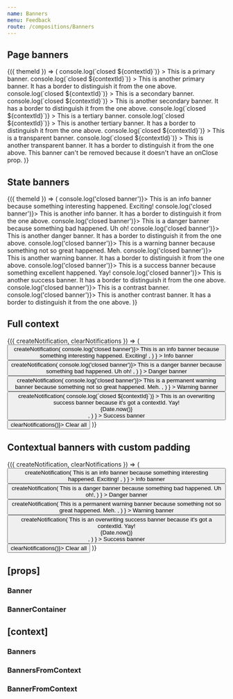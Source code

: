 ```yaml
---
name: Banners
menu: Feedback
route: /compositions/Banners
---
```



<PageTitle src="compositions/Banner" title="Banner" />

## Page banners

<Playground>
  <ThemeWrapper withThemeId>
    {({ themeId }) => (
      <BannerContainer themeId={themeId}>
        <Banner
          immediate
          contextId="demo-banner-primary1"
          level="primary"
          onClose={(event, contextId) => console.log(`closed ${contextId}`)}
        >
          This is a primary banner.
        </Banner>
        <Banner
          immediate
          contextId="demo-banner-primary2"
          level="primary"
          onClose={(event, contextId) => console.log(`closed ${contextId}`)}
        >
          This is another primary banner. It has a border to distinguish it from the one above.
        </Banner>
        <Banner
          immediate
          contextId="demo-banner-secondary1"
          level="secondary"
          onClose={(event, contextId) => console.log(`closed ${contextId}`)}
        >
          This is a secondary banner.
        </Banner>
        <Banner
          immediate
          contextId="demo-banner-secondary2"
          level="secondary"
          onClose={(event, contextId) => console.log(`closed ${contextId}`)}
        >
          This is another secondary banner. It has a border to distinguish it from the one above.
        </Banner>
        <Banner
          immediate
          contextId="demo-banner-tertiary1"
          level="tertiary"
          onClose={(event, contextId) => console.log(`closed ${contextId}`)}
        >
          This is a tertiary banner.
        </Banner>
        <Banner
          immediate
          contextId="demo-banner-tertiary2"
          level="tertiary"
          onClose={(event, contextId) => console.log(`closed ${contextId}`)}
        >
          This is another tertiary banner. It has a border to distinguish it from the one above.
        </Banner>
        <Banner
          immediate
          contextId="demo-banner-transparent1"
          level="transparent"
          onClose={(event, contextId) => console.log(`closed ${contextId}`)}
        >
          This is a transparent banner.
        </Banner>
        <Banner
          immediate
          contextId="demo-banner-transparent2"
          level="transparent"
          onClose={(event, contextId) => console.log(`closed ${contextId}`)}
        >
          This is another transparent banner. It has a border to distinguish it from the one above.
        </Banner>
        <Banner immediate level="transparent">
          This banner can't be removed because it doesn't have an onClose prop.
        </Banner>
      </BannerContainer>
    )}
  </ThemeWrapper>
</Playground>

## State banners

<Playground>
  <ThemeWrapper withThemeId>
    {({ themeId }) => (
      <BannerContainer themeId={themeId}>
        <Banner immediate level="info" onClose={() => console.log('closed banner')}>
          This is an info banner because something interesting happened. Exciting!
        </Banner>
        <Banner immediate level="info" onClose={() => console.log('closed banner')}>
          This is another info banner. It has a border to distinguish it from the one above.
        </Banner>
        <Banner immediate level="danger" onClose={() => console.log('closed banner')}>
          This is a danger banner because something bad happened. Uh oh!
        </Banner>
        <Banner immediate level="danger" onClose={() => console.log('closed banner')}>
          This is another danger banner. It has a border to distinguish it from the one above.
        </Banner>
        <Banner immediate level="warning" onClose={() => console.log('closed banner')}>
          This is a warning banner because something not so great happened. Meh.
        </Banner>
        <Banner immediate level="warning" onClose={() => console.log('closed banner')}>
          This is another warning banner. It has a border to distinguish it from the one above.
        </Banner>
        <Banner immediate level="success" onClose={() => console.log('closed banner')}>
          This is a success banner because something excellent happened. Yay!
        </Banner>
        <Banner immediate level="success" onClose={() => console.log('closed banner')}>
          This is another success banner. It has a border to distinguish it from the one above.
        </Banner>
        <Banner immediate level="contrast" onClose={() => console.log('closed banner')}>
          This is a contrast banner.
        </Banner>
        <Banner immediate level="contrast" onClose={() => console.log('closed banner')}>
          This is another contrast banner. It has a border to distinguish it from the one above.
        </Banner>
      </BannerContainer>
    )}
  </ThemeWrapper>
</Playground>

## Full context

<Playground>
  <ThemeWrapper>
    <Banners style={{ marginTop: '18px' }}>
      <BannerConsumer>
        {({ createNotification, clearNotifications }) => (
          <Rhythm m={2}>
            <Button
              color="primary"
              onClick={() =>
                createNotification(
                  <Banner level="info" onClose={() => console.log('closed banner')}>
                    This is an info banner because something interesting happened. Exciting!
                  </Banner>,
                )
              }
            >
              Info banner
            </Button>
            <Button
              color="danger"
              onClick={() =>
                createNotification(
                  <Banner level="danger" onClose={() => console.log('closed banner')}>
                    This is a danger banner because something bad happened. Uh oh!
                  </Banner>,
                )
              }
            >
              Danger banner
            </Button>
            <Button
              color="warning"
              onClick={() =>
                createNotification(
                  <Banner permanent level="warning" onClose={() => console.log('closed banner')}>
                    This is a permanent warning banner because something not so great happened. Meh.
                  </Banner>,
                )
              }
            >
              Warning banner
            </Button>
            <Button
              color="success"
              onClick={() =>
                createNotification(
                  <Banner
                    contextId="demo-banner-success"
                    level="success"
                    onClose={(event, contextId) => console.log(`closed ${contextId}`)}
                  >
                    This is an overwriting success banner because it's got a contextId. Yay!
                    <div style={{ position: 'absolute', right: '8px', fontSize: '10px', opacity: 0.4 }}>
                      {Date.now()}
                    </div>
                  </Banner>,
                )
              }
            >
              Success banner
            </Button>
            <Button color="neutral" onClick={() => clearNotifications()}>
              Clear all
            </Button>
          </Rhythm>
        )}
      </BannerConsumer>
    </Banners>
  </ThemeWrapper>
</Playground>

## Contextual banners with custom padding

<Playground>
  <ThemeWrapper>
    <Banners bannerStyle={{ paddingLeft: '24px' }} style={{ marginTop: '18px' }}>
      <BannerConsumer>
        {({ createNotification, clearNotifications }) => (
          <Rhythm m={2}>
            <Button
              color="primary"
              onClick={() =>
                createNotification(
                  <Banner level="info">
                    This is an info banner because something interesting happened. Exciting!
                  </Banner>,
                )
              }
            >
              Info banner
            </Button>
            <Button
              color="danger"
              onClick={() =>
                createNotification(
                  <Banner level="danger">This is a danger banner because something bad happened. Uh oh!</Banner>,
                )
              }
            >
              Danger banner
            </Button>
            <Button
              color="warning"
              onClick={() =>
                createNotification(
                  <Banner permanent level="warning">
                    This is a permanent warning banner because something not so great happened. Meh.
                  </Banner>,
                )
              }
            >
              Warning banner
            </Button>
            <Button
              color="success"
              onClick={() =>
                createNotification(
                  <Banner contextId="overwritable-success" level="success">
                    This is an overwriting success banner because it's got a contextId. Yay!
                    <div style={{ position: 'absolute', right: '8px', fontSize: '10px', opacity: 0.4 }}>
                      {Date.now()}
                    </div>
                  </Banner>,
                )
              }
            >
              Success banner
            </Button>
            <Button color="neutral" onClick={() => clearNotifications()}>
              Clear all
            </Button>
          </Rhythm>
        )}
      </BannerConsumer>
    </Banners>
  </ThemeWrapper>
</Playground>

## \[props\]

### Banner

<Props of={Banner} />

### BannerContainer

<Props of={BannerContainer} />

## \[context\]

### Banners

<Props of={Banners} />

### BannersFromContext

<Props of={BannersFromContext} />

### BannerFromContext

<Props of={BannerFromContext} />
